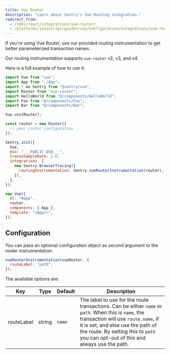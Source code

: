 ```yaml
---
title: Vue Router
description: "Learn about Sentry's Vue Routing integration."
redirect_from:
  - /sdks/react/integrations/vue-router/
  - /platforms/javascript/guides/vue/configuration/integrations/vue-router/
---
```


If you're using Vue Router, use our provided routing instrumentation to get better parameterized transaction names.

Our routing instrumentation supports `vue-router` v2, v3, and v4.

Here is a full example of how to use it:

<SignInNote />

```javascript {filename:main.js}
import Vue from "vue";
import App from "./App";
import * as Sentry from "@sentry/vue";
import Router from "vue-router";
import HelloWorld from "@/components/HelloWorld";
import Foo from "@/components/Foo";
import Bar from "@/components/Bar";

Vue.use(Router);

const router = new Router({
  // your router configuration
});

Sentry.init({
  Vue,
  dsn: "___PUBLIC_DSN___",
  tracesSampleRate: 1.0,
  integrations: [
    new Sentry.BrowserTracing({
      routingInstrumentation: Sentry.vueRouterInstrumentation(router),
    }),
  ],
});

new Vue({
  el: "#app",
  router,
  components: { App },
  template: "<App/>",
});
```

## Configuration

You can pass an optional configuration object as second argument to the router instrumentation:

```javascript
vueRouterInstrumentation(vueRouter, {
  routeLabel: "path",
});
```

The available options are:

| Key        | Type   | Default | Description                                                                                                                                                                                                                                                           |
| ---------- | ------ | ------- | --------------------------------------------------------------------------------------------------------------------------------------------------------------------------------------------------------------------------------------------------------------------- |
| routeLabel | string | `name`  | The label to use for the route transactions. Can be either `name` or `path`. When this is `name`, the transaction will use `route.name`, if it is set, and else use the path of the route. By setting this to `path` you can opt-out of this and always use the path. |
